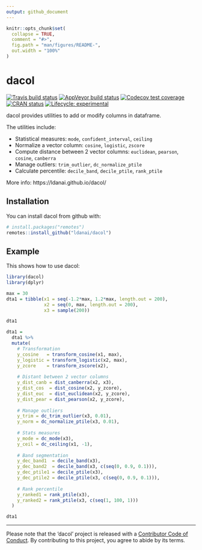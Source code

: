 ```yaml
---
output: github_document
---
```


<!-- README.md is generated from README.Rmd. Please edit that file -->

```r
knitr::opts_chunk$set(
  collapse = TRUE,
  comment = "#>",
  fig.path = "man/figures/README-",
  out.width = "100%"
)
```

# dacol

<!-- badges: start -->
[![Travis build status](https://travis-ci.org/ldanai/dacol.svg?branch=master)](https://travis-ci.org/ldanai/dacol)
[![AppVeyor build status](https://ci.appveyor.com/api/projects/status/github/ldanai/dacol?branch=master&svg=true)](https://ci.appveyor.com/project/ldanai/dacol)
[![Codecov test coverage](https://codecov.io/gh/ldanai/dacol/branch/master/graph/badge.svg)](https://codecov.io/gh/ldanai/dacol?branch=master)
[![CRAN status](https://www.r-pkg.org/badges/version/dacol)](https://cran.r-project.org/package=dacol)
[![Lifecycle: experimental](https://img.shields.io/badge/lifecycle-experimental-orange.svg)](https://www.tidyverse.org/lifecycle/#experimental)
<!-- [![DOI](https://zenodo.org/badge/123997166.svg)](https://zenodo.org/badge/latestdoi/123997166) -->
<!-- badges: end -->

dacol provides utilities to add or modify columns in dataframe.

The utilities include:

* Statistical measures: `mode`, `confident_interval`, `ceiling`
* Normalize a vector column: `cosine`, `logistic`, `zscore`
* Compute distance between 2 vector columns: `euclidean`, `pearson`, `cosine`, `canberra`
* Manage outliers: `trim_outlier`, `dc_normalize_ptile`
* Calculate percentile: `decile_band`, `decile_ptile`, `rank_ptile`

More info: https://ldanai.github.io/dacol/

## Installation

You can install dacol from github with:

``` r
# install.packages("remotes")
remotes::install_github("ldanai/dacol")
```

## Example

This shows how to use dacol:

```r
library(dacol)
library(dplyr)

max = 30
dta1 = tibble(x1 = seq(-1.2*max, 1.2*max, length.out = 200),
              x2 = seq(0, max, length.out = 200),
              x3 = sample(200))

dta1

dta1 = 
  dta1 %>% 
  mutate(
    # Transformation
    y_cosine   = transform_cosine(x1, max),
    y_logistic = transform_logistic(x2, max),
    y_zcore    = transform_zscore(x2),
    
    # Distant between 2 vector columns
    y_dist_canb = dist_canberra(x2, x3),
    y_dist_cos  = dist_cosine(x2, y_zcore),
    y_dist_euc  = dist_euclidean(x2, y_zcore),
    y_dist_pear = dist_pearson(x2, y_zcore),
    
    # Manage outliers
    y_trim = dc_trim_outlier(x3, 0.01),
    y_norm = dc_normalize_ptile(x3, 0.01),
    
    # Stats measures
    y_mode = dc_mode(x3),
    y_ceil = dc_ceiling(x1, -1),
    
    # Band segmentation
    y_dec_band1  = decile_band(x3),
    y_dec_band2  = decile_band(x3, c(seq(0, 0.9, 0.1))),
    y_dec_ptile1 = decile_ptile(x3),
    y_dec_ptile2 = decile_ptile(x3, c(seq(0, 0.9, 0.1))),
    
    # Rank percentile
    y_ranked1 = rank_ptile(x3), 
    y_ranked2 = rank_ptile(x3, c(seq(1, 100, 1))) 
  )

dta1
```

---
Please note that the 'dacol' project is released with a
[Contributor Code of Conduct](.github/CODE_OF_CONDUCT.md).
By contributing to this project, you agree to abide by its terms.
